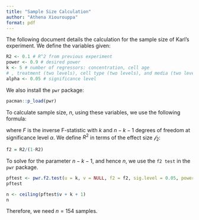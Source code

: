```yaml
---
title: "Sample Size Calculation"
author: "Athena Xiourouppa"
format: pdf
---
```


The following document details the calculation for the sample size of Karl's 
experiment. We define the variables given:

```r
R2 <- 0.1 # R^2 from previous experiment
power <- 0.9 # desired power
k <- 5 # number of regressors: concentration, cell age
# , treatment (two levels), cell type (two levels), and media (two levels)
alpha <- 0.05 # significance level
```

We also install the `pwr` package:
```r
pacman::p_load(pwr)
```

To calculate sample size, $n$, using these variables, we use the following formula:
\begin{equation}
R^2 = \frac{kF}{n - k - 1 + kF}
\label{eq:ncalc}
\end{equation}

where $F$ is the inverse F-statistic with $k$ and $n - k - 1$ degrees of freedom at 
significance level $\alpha$. 
We define $R^2$ in terms of the effect size $\mathcal{f}_2$:

\begin{equation}
R^2 = \frac{\mathcal{f}^2}{\mathcal{f}^2 + 1} \implies \mathcal{f}^2 = \frac{R^2}{1 - R^2}.
\label{eq:R2f2}
\end{equation}

```r
f2 = R2/(1-R2)
```

To solve for the parameter $n - k - 1$, and hence $n$, we use the `f2 test` in the `pwr` package. 
```r
pftest <- pwr.f2.test(u = k, v = NULL, f2 = f2, sig.level = 0.05, power = power)
pftest
```
```r
n <- ceiling(pftest$v + k + 1)
n
```

Therefore, we need $n = 154$ samples.
